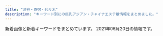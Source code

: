 ```yaml
---
title: "渋谷・原宿・代々木"
description: "キーワード別にの巨乳アジアン・チャイナエステ嬢情報をまとめました。"
---
```


新着画像と新着キーワードをまとめています。
2021年06月20日の情報です。

<DmmAffiliateIns />
<KeywordTable
  shops={
    [
    {
        "url": "http://angel.est.cm/",
        "name": "Angel",
        "keywords": {
            "D": 8,
            "C": 2,
            "88": 2,
            "87": 6,
            "86": 6,
            "E": 4
        },
        "img_links": [
            "http://angel.est.cm/photos/sites/23/2019/11/2019110102361631.jpg",
            "http://angel.est.cm/photos/sites/23/2016/08/staff2.jpg",
            "http://angel.est.cm/photos/sites/23/2019/05/2019051010094748.jpg",
            "http://angel.est.cm/photos/sites/23/2019/05/2019051010094797.jpg",
            "http://angel.est.cm/photos/sites/23/2018/10/2018100318475591.jpg",
            "http://angel.est.cm/photos/sites/23/2019/05/2019051010094757.jpg",
            "http://angel.est.cm/img/footer.png",
            "http://angel.est.cm/img/top.png",
            "http://angel.est.cm/photos/sites/23/2019/05/2019051010094759.jpg"
        ],
        "station": "JR\u6e0b\u8c37\u99c5\u5bae\u76ca\u5742\u53e3"
    },
    {
        "name": "\u30a2\u30a4\u30b7\u30f3",
        "img_links": [
            "http://www.aixin.co.jp/images/staff/akane/akane.png",
            "http://www.aixin.co.jp/images/staff/chiemi/chiemi.jpg",
            "http://www.aixin.co.jp/images/staff/miki/2.jpg",
            "http://www.aixin.co.jp/images/staff/miharu/miharu.png",
            "http://www.aixin.co.jp/images/staff/sara/1.jpg",
            "http://www.aixin.co.jp/images/price/hirou.jpg",
            "http://www.aixin.co.jp/images/costume/7.png",
            "http://www.aixin.co.jp/images/wanted/wanted.png",
            "http://www.aixin.co.jp/images/staff/mika2/mika2.png",
            "http://www.aixin.co.jp/images/staff/mimi2/mimi2.png",
            "http://www.aixin.co.jp/images/staff/haruka2/haruka2.png",
            "http://www.aixin.co.jp/images/costume/1.png",
            "http://www.aixin.co.jp/images/costume/2.png",
            "http://www.aixin.co.jp/images/staff/miya2/miya2.jpg",
            "http://www.aixin.co.jp/images/staff/miki/miki.jpg",
            "http://www.aixin.co.jp/images/staff/ruru2/2.jpg",
            "http://www.aixin.co.jp/images/staff/jyujyu/jyujyu.jpg",
            "http://www.aixin.co.jp/images/staff/sara/sara.jpg",
            "http://www.aixin.co.jp/images/staff/ran/ran.png",
            "http://www.aixin.co.jp/images/staff/yui2/yui2.png",
            "http://www.aixin.co.jp/images/staff/mika2/1.png",
            "http://www.aixin.co.jp/images/costume/3.png",
            "http://www.aixin.co.jp/images/staff/mina/2.jpg",
            "http://www.aixin.co.jp/images/staff/mika2/2.png",
            "http://www.aixin.co.jp/images/costume/6.png",
            "http://www.aixin.co.jp/images/staff/yuzu/yuzu.jpg",
            "http://www.aixin.co.jp/images/staff/rara/rara.png",
            "http://www.aixin.co.jp/images/top/top.jpg",
            "http://www.aixin.co.jp/images/staff/koko/koko.png",
            "http://www.aixin.co.jp/images/price/tokusen.jpg",
            "http://www.aixin.co.jp/images/staff/eri/eri.png",
            "http://www.aixin.co.jp/images/staff/ayaka/1.jpg",
            "http://www.aixin.co.jp/images/costume/4.png",
            "http://www.aixin.co.jp/images/map/google.png",
            "http://www.aixin.co.jp/images/staff/mirai/mirai.png",
            "http://www.aixin.co.jp/images/top_pic/top2.jpg",
            "http://www.aixin.co.jp/images/staff/ayaka/ayaka.jpg",
            "http://www.aixin.co.jp/images/staff/ruri2/ruri2.png",
            "http://www.aixin.co.jp/images/staff/aki/aki.png",
            "http://www.aixin.co.jp/images/staff/ruru2/ruru2.jpg",
            "http://www.aixin.co.jp/images/staff/jyujyu/1.jpg",
            "http://www.aixin.co.jp/images/staff/chiemi/1.jpg",
            "http://www.aixin.co.jp/images/price/long.jpg",
            "http://www.aixin.co.jp/images/staff/yuzu/2.jpg",
            "http://www.aixin.co.jp/images/price/aroma.jpg"
        ],
        "keywords": {},
        "url": "http://www.aixin.co.jp/",
        "station": "JR\u6e0b\u8c37\u99c5"
    },
    {
        "keywords": {
            "E": 2,
            "D": 4,
            "87": 5,
            "88": 5,
            "85": 4,
            "C": 17,
            "86": 3,
            "F": 1
        },
        "name": "\u6ce1\u6ce1\u30d5\u30a7\u30a2\u30ea\u30fc",
        "img_links": [
            "http://awaawa-fairy.work/img/sta18.png",
            "http://awaawa-fairy.work/img/st017.png",
            "http://awaawa-fairy.work/img/sta26.png",
            "http://awaawa-fairy.work/sp/img/sta29.png",
            "http://awaawa-fairy.work/img/head.png",
            "http://awaawa-fairy.work/sp/img/line.jpg",
            "http://awaawa-fairy.work/sp/img/tit.jpg",
            "http://awaawa-fairy.work/sp/img/info.jpg",
            "http://awaawa-fairy.work/img/st29.png",
            "http://awaawa-fairy.work/img/mo.png",
            "http://awaawa-fairy.work/img/st17.png",
            "http://awaawa-fairy.work/img/st18.png",
            "http://awaawa-fairy.work/img/bottom.png",
            "http://awaawa-fairy.work/sp/img/sta27.png",
            "http://awaawa-fairy.work/sp/img/time.jpg",
            "http://awaawa-fairy.work/img/st4.png",
            "http://awaawa-fairy.work/img/st26.png",
            "http://awaawa-fairy.work/img/sta29.png",
            "http://awaawa-fairy.work/img/sta15.png",
            "http://awaawa-fairy.work/sp/img/p-22.png",
            "http://awaawa-fairy.work/img/st018.png",
            "http://awaawa-fairy.work/img/st22.png",
            "http://awaawa-fairy.work/sp/img/tel.jpg",
            "http://awaawa-fairy.work/sp/img/sta26.png",
            "http://awaawa-fairy.work/sp/img/sta15.png",
            "http://awaawa-fairy.work/sp/img/t-a.jpg",
            "http://awaawa-fairy.work/img/sta27.png",
            "http://awaawa-fairy.work/sp/img/add.jpg",
            "http://awaawa-fairy.work/img/st27.png",
            "http://awaawa-fairy.work/img/sta17.png",
            "http://awaawa-fairy.work/sp/img/t-t.jpg",
            "http://awaawa-fairy.work/sp/img/sta28.png",
            "http://awaawa-fairy.work/img/sta22.png",
            "http://awaawa-fairy.work/sp/img/t-o.jpg",
            "http://awaawa-fairy.work/sp/img/t-r.jpg",
            "http://awaawa-fairy.work/sp/img/botton.jpg",
            "http://awaawa-fairy.work/sp/img/t-s.jpg",
            "http://awaawa-fairy.work/sp/img/sta17.png",
            "http://awaawa-fairy.work/sp/img/pic.jpg",
            "http://awaawa-fairy.work/sp/img/sta22.png",
            "http://awaawa-fairy.work/img/st15.png",
            "http://awaawa-fairy.work/img/st28.png",
            "http://awaawa-fairy.work/img/nos.png",
            "http://awaawa-fairy.work/sp/img/mv.jpg",
            "http://awaawa-fairy.work/sp/img/pc.jpg",
            "http://awaawa-fairy.work/sp/img/sys.jpg",
            "http://awaawa-fairy.work/img/sta28.png",
            "http://awaawa-fairy.work/sp/img/sta18.png",
            "http://awaawa-fairy.work/sp/img/p-28.png",
            "http://awaawa-fairy.work/sp/img/p-18.png"
        ],
        "url": "http://awaawa-fairy.work/",
        "station": "JR\u6e0b\u8c37\u99c5\u897f\u53e3"
    },
    {
        "station": "JR\u6e0b\u8c37\u99c5\u30cf\u30c1\u516c\u53e3",
        "keywords": {
            "86": 13,
            "E": 6,
            "87": 13,
            "D": 14,
            "84": 54,
            "C": 57
        },
        "img_links": [
            "http://www.ogon.work/staff/aya2.jpg",
            "http://www.ogon.work/staff/ayumi2.jpg",
            "http://www.ogon.work/img/icon/new.jpg",
            "http://www.ogon.work/staff/yuki1.jpg",
            "http://www.ogon.work/staff/momo1.jpg",
            "http://www.ogon.work/staff/aya1.jpg",
            "http://www.ogon.work/staff/hana1.jpg",
            "http://www.ogon.work/staff/ayumi3.jpg",
            "http://www.ogon.work/img/bana02.jpg",
            "http://www.ogon.work/img/s/s_qa.png",
            "http://www.ogon.work/img/interior.jpg",
            "http://www.ogon.work/staff/yuki2.jpg",
            "http://www.ogon.work/staff/ayumi1.jpg",
            "http://www.ogon.work/staff/ai3.jpg",
            "http://www.ogon.work/staff/aya3.jpg",
            "http://www.ogon.work/img/bana03.jpg",
            "http://www.ogon.work/img/contentsbottom.png",
            "http://www.ogon.work/staff/ai1.jpg",
            "http://www.ogon.work/staff/ai2.jpg"
        ],
        "url": "http://www.ogon.work/",
        "name": "\u9ec4\u91d1\u6d77\u5cb8"
    },
    {
        "img_links": [
            "http://www.e-god.work/images/int1.jpg",
            "http://www.e-god.work/img/eri1.jpg",
            "http://www.e-god.work/images/head.jpg",
            "http://www.e-god.work/img/koko2.jpg",
            "http://www.e-god.work/images/ais.jpg",
            "http://www.e-god.work/img/koko1.jpg",
            "http://www.e-god.work/images/2.jpg",
            "http://www.e-god.work/images/1.jpg",
            "http://www.e-god.work/images/mobile.jpg",
            "http://www.e-god.work/images/int2.jpg",
            "http://www.e-god.work/images/tel.jpg",
            "http://www.e-god.work/img/zb.jpg",
            "http://www.e-god.work/images/sys2.jpg",
            "http://www.e-god.work/images/info.jpg",
            "http://www.e-god.work/images/staff_t.jpg",
            "http://www.e-god.work/images/interior_t.jpg",
            "http://www.e-god.work/images/line.png",
            "http://www.e-god.work/img/yuki1.jpg",
            "http://www.e-god.work/images/news.jpg",
            "http://www.e-god.work/images/sys1.jpg",
            "http://www.e-god.work/images/4.jpg"
        ],
        "name": "\u30b9\u30ef\u30f3",
        "station": "JR\u6e0b\u8c37\u99c5\u30cf\u30c1\u516c\u53e3",
        "keywords": {},
        "url": "http://www.e-god.work/"
    },
    {
        "name": "\u68ee\u306e\u9999",
        "station": "JR\u6e0b\u8c37\u99c5\u6771\u53e3",
        "keywords": {},
        "img_links": [],
        "url": "http://kokoronosato.tyo.cm/"
    },
    {
        "name": "\u6953",
        "url": "http://www.kaede-es.club/",
        "keywords": {},
        "station": "JR\u4ee3\u3005\u6728\u99c5",
        "img_links": [
            "http://www.kaede-es.club/psd/off32.jpg",
            "http://www.kaede-es.club/images/index-tiba_09.jpg",
            "http://www.kaede-es.club/images/shop/DSC_0086-300x199.jpg",
            "http://www.kaede-es.club/images/staff/2/7.jpg",
            "http://www.kaede-es.club/images/staff/2/hana.jpg",
            "http://www.kaede-es.club/images/t-off-ico.jpg",
            "http://www.kaede-es.club/psd/off2-1.jpg",
            "http://www.kaede-es.club/images/staff/4/yuyu2.jpg",
            "http://www.kaede-es.club/images/nav/nav-job.jpg",
            "http://www.kaede-es.club/images/index-tiba_04.jpg",
            "http://www.kaede-es.club/images/staff/6.jpg",
            "http://www.kaede-es.club/images/staff/900938665947495901-225x300.jpg",
            "http://www.kaede-es.club/images/staff/2/riri.jpg",
            "http://www.kaede-es.club/images/index-tiba_02.jpg",
            "http://www.kaede-es.club/images/staff/4/sati.jpg",
            "http://www.kaede-es.club/images/staff/neinei2.jpg",
            "http://www.kaede-es.club/css/2.jpeg",
            "http://www.kaede-es.club/images/index-tiba_13.jpg",
            "http://www.kaede-es.club/images/index-tiba_10.jpg",
            "http://www.kaede-es.club/images/nav/nav-sys.jpg",
            "http://www.kaede-es.club/images/shop/DSC_0998-199x300.jpg",
            "http://www.kaede-es.club/images/nav/nav-staff.jpg",
            "http://www.kaede-es.club/images/staff/mimi.jpg",
            "http://www.kaede-es.club/images/staff/2/momo.jpg",
            "http://www.kaede-es.club/images/shop/DSC_0087-221x300.jpg"
        ]
    }
]
}
/>
<DmmAffiliateScript />
